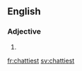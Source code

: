 ==English==

===Adjective===
{{head|en|adjective superlative form}}

# {{en-superlative of|chatty}}

[[fr:chattiest]]
[[sv:chattiest]]